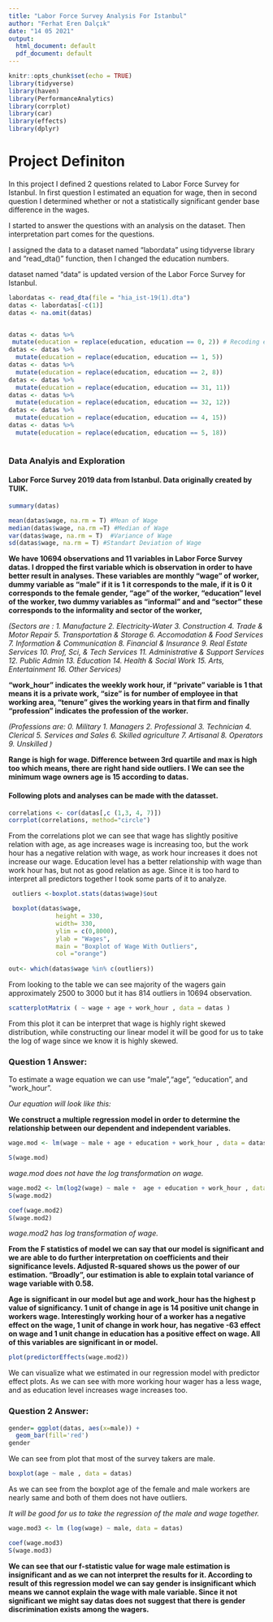 ```yaml
---
title: "Labor Force Survey Analysis For Istanbul"
author: "Ferhat Eren Dalçık"
date: "14 05 2021"
output:
  html_document: default
  pdf_document: default
---
```


```r
knitr::opts_chunk$set(echo = TRUE)
library(tidyverse)
library(haven)
library(PerformanceAnalytics)
library(corrplot)
library(car)
library(effects)
library(dplyr)
```

# Project Definiton

In this project I defined 2 questions related to Labor Force Survey for Istanbul. In first question I estimated an equation for wage, then in second question I determined whether or not a statistically significant gender base difference in the wages. 

I started to answer the questions with an analysis on the dataset. Then interpretation part comes for the questions. 

I assigned the data to a dataset named "labordata" using tidyverse library and "read_dta()" function, then I changed the education numbers.

dataset named "data" is updated version of the Labor Force Survey for Istanbul.

```r

labordatas <- read_dta(file = "hia_ist-19(1).dta")
datas <- labordatas[-c(1)]
datas <- na.omit(datas)


datas <- datas %>%                               
 mutate(education = replace(education, education == 0, 2)) # Recoding education with correct values.
datas <- datas %>%                               
  mutate(education = replace(education, education == 1, 5))
datas <- datas %>%                               
  mutate(education = replace(education, education == 2, 8))
datas <- datas %>%                               
  mutate(education = replace(education, education == 31, 11))
datas <- datas %>%                               
  mutate(education = replace(education, education == 32, 12))
datas <- datas %>%                               
  mutate(education = replace(education, education == 4, 15))
datas <- datas %>%                               
  mutate(education = replace(education, education == 5, 18))



```

### Data Analyis and Exploration

#### Labor Force Survey 2019 data from Istanbul. Data originally created by TUIK.

```r
summary(datas)
```



```r
mean(datas$wage, na.rm = T) #Mean of Wage
median(datas$wage, na.rm =T) #Median of Wage
var(datas$wage, na.rm = T)  #Variance of Wage
sd(datas$wage, na.rm = T) #Standart Deviation of Wage
```

**We have 10694 observations and 11 variables in Labor Force Survey datas. I dropped the first variable which is observation in order to have better result in analyses. These variables are monthly "wage" of worker, dummy variable as "male" if it is 1 it corresponds to the male, if it is 0 it corresponds to the female gender, "age" of the worker, "education" level of the worker, two dummy variables as "informal" and and "sector" these corresponds to the informality and sector of the worker,** 

*(Sectors are : 
1. Manufacture 
2. Electricity-Water 
3. Construction 
4. Trade & Motor Repair 
5. Transportation & Storage 
6. Accomodation & Food Services 
7. Information & Communication 
8. Financial & Insurance 
9. Real Estate Services 
10. Prof, Sci, & Tech Services 
11. Administrative & Support Services 
12. Public Admin 
13. Education 
14. Health & Social Work 
15. Arts, Entertainment 
16. Other Services)*

**"work_hour" indicates the weekly work hour, if "private" variable is 1 that means it is a private work, "size" is for number of employee in that working area, "tenure" gives the working years in that firm and finally "profession" indicates the profession of the worker.**

*(Professions are: 
   0. Military
  1.  Managers
  2.  Professional
  3.  Technician
  4.  Clerical
  5.  Services and Sales
  6.  Skilled agriculture
  7.  Artisanal
  8.  Operators
  9.  Unskilled )*
 
**Range is high for wage. Difference between 3rd quartile and max is high too which means, there are right hand side outliers. I We can see the minimum wage owners age is 15 according to datas.**
 
#### Following plots and analyses can be made with the datasset.

```r
correlations <- cor(datas[,c (1,3, 4, 7)])
corrplot(correlations, method="circle")
```


From the correlations plot we can see that wage has slightly positive relation with age, as age increases wage is increasing too, but the work hour has a negative relation with wage, as work hour  increases it does not increase our wage. Education level has a better relationship with wage than work hour has, but not as good relation as age. Since it is too hard to interpret all predictors together I took some parts of it to analyze.


```r

 outliers <-boxplot.stats(datas$wage)$out

 boxplot(datas$wage,
             height = 330,
             width= 330,
             ylim = c(0,8000),
             ylab = "Wages",
             main = "Boxplot of Wage With Outliers",
             col ="orange")
 
out<- which(datas$wage %in% c(outliers))

```

From looking to the table we can see majority of the wagers gain approximately 2500 to 3000 but it has 814 outliers in 10694 observation. 


```r
scatterplotMatrix ( ~ wage + age + work_hour , data = datas )
```

From this plot it can be interpret that wage is highly right skewed distribution, while constructing our linear model it will be good for us to take the log of wage since we know it is highly skewed. 

### Question 1 Answer:

To estimate a wage equation we can use "male","age", "education", and "work_hour". 

*Our equation will look like this:*

**We construct a multiple regression model in order to determine the relationship between our dependent and independent variables.**

```r
wage.mod <- lm(wage ~ male + age + education + work_hour , data = datas)
```

```r
S(wage.mod)
```


*wage.mod does not have the log transformation on wage.*


```r
wage.mod2 <- lm(log2(wage) ~ male +  age + education + work_hour , data = datas)
S(wage.mod2)
```

```r
coef(wage.mod2)
S(wage.mod2)
```

*wage.mod2 has log transformation of wage.*


**From the F statistics of model we can say that our model is significant and we are able to do further interpretation on coefficients and their significance levels. Adjusted R-squared shows us the power of our estimation. "Broadly", our estimation is able to explain total variance of wage variable with 0.58.** 

**Age is significant in our model but age and work_hour has the highest p value of significancy. 1 unit of change in age is 14 positive unit change in workers wage. Interestingly working hour of a worker has a negative effect on the wage, 1 unit of change in work hour, has negative -63 effect on wage and 1 unit change in education has a positive effect on wage. All of this variables are significant in or model.**


```r
plot(predictorEffects(wage.mod2))
```

We can visualize what we estimated in our regression model with predictor effect plots. As we can see with more working hour wager has a less wage, and as education level increases wage increases too.


### Question 2 Answer:

```r
gender= ggplot(datas, aes(x=male)) +
  geom_bar(fill='red')
gender
```

We can see from plot that most of the survey takers are male.


```r
boxplot(age ~ male , data = datas)
```


As we can see from the boxplot age of the female and male workers are nearly same and both of them does not have outliers.



*It will be good for us to take the regression of the male and wage together.*



```r
wage.mod3 <- lm (log(wage) ~ male, data = datas)
```

```r
coef(wage.mod3)
S(wage.mod3)
```


**We can see that our f-statistic value for wage male estimation is insignificant and as we can not interpret the results for it. According to result of this regression model we can say gender is insignificant which means we cannot explain the wage with male variable. Since it not significant we might say datas does not suggest that there is gender discrimination exists among the wagers. **


